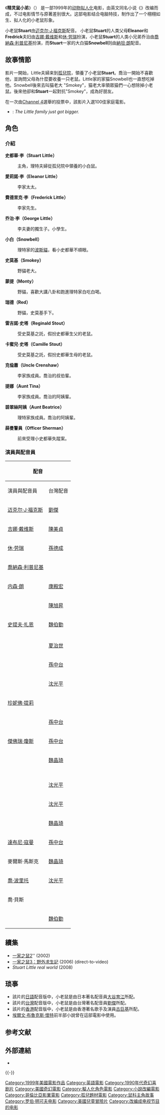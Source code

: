 {{Unreferenced|time=2020-11-19T08:49:53+00:00}}
{{noteTA
|T=zh-hans:精灵鼠小弟; zh-tw:一家之鼠; zh-hk:一家之鼠超力仔;
|G1=Show
|1=zh-hans:精灵鼠小弟; zh-tw:一家之鼠; zh-hk:一家之鼠超力仔;
}}
{{Infobox Film 
 | name = 一家之鼠
| original_name = Stuart Little
| hk_name = 一家之鼠超力仔
| tw_name = 一家之鼠
 | image = Stuart Little.jpg
 | caption = 
 | director = [[Rob_Minkoff|Rob Minkoff]] 
 | writer = [[埃爾文·布魯克斯·懷特|埃爾文·布魯克斯·懷特]] (<small>book</small>)<br>[[奈特·沙马兰|奈特·沙马兰]]<br>{{link-en|Greg Brooker|Greg Brooker}}
 | starring = [[迈克尔·J·福克斯|迈克尔·J·福克斯]]<br>[[吉娜·戴维斯|吉娜·戴维斯]]<br>[[休·劳瑞|休·劳瑞]]<br>[[喬納森·利普尼基|喬納森·利普尼基]]<br>[[納坦·朗|納坦·朗]]<br>[[史提夫·扎恩|史提夫·扎恩]]
 | producer = {{link-en|Douglas Wick|Douglas Wick}} 
 | music = [[亚伦·史维斯查|亚伦·史维斯查]] 
 | cinematography = {{tsl|en|Guillermo Navarro|Guillermo Navarro}}
 | editing = Tom Finan
 | distributor = [[哥倫比亞影業|哥倫比亞影業]] 
 | budget = US$103,000,000
 | released = 1999年12月17日 (<small>USA</small>)<br>2000年4月20日 (<small>HKG</small>)<br>2000年7月15日 (<small>JPN</small>)<br>2000年7月21日 (<small>UK</small>) 
 | runtime = 84 分钟
 | language = 英语 
 | followed_by   = [[一家之鼠2|一家之鼠2]] (2002)
 | imdb_id = 0164912 
 | }}
《'''精灵鼠小弟'''》（{{lang-en|''Stuart Little''}}） 是一部1999年的[[动物拟人化|动物拟人化]]电影，由英文同名小说《{{tsl|en|Stuart Little|Stuart Little}}》改编而成，不过电影情节与原著差别很大。这部电影结合电脑特技，制作出了一个栩栩如生、拟人化的小老鼠形象。

小老鼠'''Stuart'''由[[迈克尔·J·福克斯|迈克尔·J·福克斯]]配音。 小老鼠'''Stuart'''的人类父母'''Eleanor'''和'''Fredrick'''夫妇由[[吉娜·戴维斯|吉娜·戴维斯]]和[[休·劳瑞|休·劳瑞]]扮演，小老鼠'''Stuart'''的人类小兄弟乔治由[[喬納森·利普尼基|喬納森·利普尼基]]扮演，而'''Stuart'''一家的大白猫'''Snowbell'''则由[[納坦·朗|納坦·朗]]配音。

==故事情節==
影片一開始，Little夫婦来到[[孤兒院|孤兒院]]，領養了小老鼠'''Stuart'''。喬治一開始不喜歡他，並詢問父母為什麼要收養一只老鼠。Little家的家猫Snowbell也一直想吃掉他。Snowbell後來去叫猫老大 "Smokey"，猫老大率領眾猫們一心想除掉小老鼠。後來他卻和'''Stuart'''一起對抗"Smokey"，成為好朋友。

在一次由[[Channel_4|Channel 4]]選舉的投票中，該影片入選100佳家庭電影。 

*{{tsl|en|Tagline|Tagline}}: ''The Little family just got bigger.''

== 角色 ==
=== 介紹 ===
'''史都華·李（Stuart Little）'''
:主角，理特夫婦從孤兒院中領養的小白鼠。

'''愛莉諾·李（Eleanor Little）'''
:李家太太。

'''費德里克·李（Frederick Little）'''
:李家先生。

'''乔治·李（George Little）'''
:李夫妻的獨生子。小學生。

'''小白（Snowbell）'''
:理特家的[[波斯貓|波斯貓]]，看小史都華不順眼。

'''史莫基（Smokey）'''
:野貓老大。

'''蒙提（Monty）'''
:野貓，喜歡大講八卦和跑進理特家白吃白喝。

'''瑞德（Red）'''
:野貓，史莫基手下。

'''雷吉諾·史塔（Reginald Stout）'''
:受史莫基之託，假扮史都華生父的老鼠。

'''卡蜜兒·史塔（Camille Stout）'''
:受史莫基之託，假扮史都華生母的老鼠。

'''克倫蕭（Uncle Crenshaw）'''
:李家族成員。喬治的叔伯輩。

'''提娜（Aunt Tina）'''
:李家族成員。喬治的阿姨輩。

'''碧翠絲阿姨（Aunt Beatrice）'''
:理特家族成員。喬治的阿姨輩。

'''薛曼警員（Officer Sherman）'''
:前來受理小史都華失蹤案。

=== 演員與配音員 === 
{| class="wikitable"
!colspan=4|配音
!rowspan=2|角色
|-
!演員與配音員
!台灣配音
!大陸配音
!香港配音
|-
|[[迈克尔·J·福克斯|迈克尔·J·福克斯]]
|[[劉傑_(臺灣)|劉傑]]
|[[沈晓谦|沈晓谦]]
|[[古巨基|古巨基]]
|史都華·李（Stuart Little）
|-
|[[吉娜·戴维斯|吉娜·戴维斯]]
|[[陳美貞|陳美貞]]
|
|
|愛莉諾·李（Eleanor Little）
|-
|[[休·劳瑞|休·劳瑞]]
|[[孫德成|孫德成]]
|
|
|費德里·李（Frederick Little）
|-
|[[喬納森·利普尼基|喬納森·利普尼基]]
|
|
|
|乔治·李（George Little）
|-
|[[納坦·朗|内森·朗]]
|[[康殿宏|康殿宏]]
|
|
|雪梨（Snowbell）
|-
|{{link-en|凱茲·帕米尼特里|Chazz Palminteri}}
|[[陳旭昇|陳旭昇]]
|
|
|史莫基（Smokey）
|-
|[[史提夫·扎恩|史提夫·扎恩]]
|[[魏伯勤|魏伯勤]]
|
|
|蒙提（Monty）
|-
|{{link-en|吉姆·道爾漢|Jim_Doughan}}
|
|
|
|艾倫警員（Officer Allen）
|-
|{{link-en|吉姆·道爾漢|Jim_Doughan}}
|[[夏治世|夏治世]]
|
|
|萊福（Lucky）
|-
|{{link-en|大衛·艾倫·格利爾|David_Alan_Grier}}
|[[孫中台|孫中台]]
|
|
|瑞德（Red）
|-
|{{link-en|布諾·科比|Bruno_Kirby}}
|[[沈光平|沈光平]]
|
|
|雷吉·史塔（Reginald Stout）
|-
|[[珍妮佛·提莉|珍妮佛·提莉]]
|
|
|
|卡蜜兒·史塔（Camille Stout）
|-
|{{link-en|史丹·弗雷伯吉|Stan_Freberg}}
|[[孫中台|孫中台]]
|
|
|播音員（Race Announcer）
|-
|[[傑佛瑞·瓊斯|傑佛瑞·瓊斯]]
|[[孫中台|孫中台]]
|
|
|康蕭叔叔（Uncle Crenshaw）
|-
|{{link-en|康妮·雷|Connie_Ray}}
|[[魏晶琦|魏晶琦]]
|
|
|提娜阿姨（Aunt Tina）
|-
|{{link-en|愛麗絲·比斯利|Allyce_Beasley}}
|
|
|
|碧翠絲阿姨（Aunt Beatrice）
|-
|{{link-en|布萊恩·多爾-莫瑞|Brian_Doyle-Murray}}
|
|
|
|艾加（Cousin Edgar）
|-
|{{link-en|伊絲特·蓋迪|Estelle_Getty}}
|
|
|
|伊絲特奶奶（Grandma Estelle）
|-
|{{link-en|哈羅德·高德|Harold_Gould}}
|[[沈光平|沈光平]]
|
|
|史賓斯爺爺（Grandpa Spencer）
|-
|{{link-en|派居克·奧布萊恩|Patrick_Thomas_O%27Brien}}
|[[沈光平|沈光平]]
|
|
|（Uncle Stretch）
|-
|{{link-en|茱莉亞·史文尼|Julia_Sweeney}}
|[[魏晶琦|魏晶琦]]
|
|
|奇珀小姐（Mrs. Keeper）
|-
|[[達布尼·寇曼|達布尼·寇曼]]
|[[孫中台|孫中台]]
|
|
|醫生（Dr. Beechwood）
|-
|麥爾斯·馬斯克
|[[魏晶琦|魏晶琦]]
|
|
|奧特（Anton）
|-
|[[喬·波里托|喬·波里托]]
|[[沈光平|沈光平]]
|
|
|雪曼警員（Officer Sherman）
|-
|喬·貝斯
|
|
|
|比賽參賽者（Race Starter）
|-
|{{link-en|泰勒·內格榮|Taylor_Negron}}
|[[魏伯勤|魏伯勤]]
|
|
|拍賣員（Salesman）
|}

==續集==
*[[一家之鼠2|一家之鼠2]]'' (2002)
*[[一家之鼠3：野外求生記|一家之鼠3：野外求生記]] (2006) (direct-to-video)
*'' Stuart Little real world'' (2008)

==琐事==
*該片的[[日語|日語]]配音版中，小老鼠是由日本著名配音員[[大谷育江|大谷育江]]所配。
*該片的[[台灣|台灣]]配音版中，小老鼠是由台灣著名配音員[[劉傑_(臺灣)|劉傑]]所配。
*該片的[[香港|香港]]配音版中，小老鼠是由香港著名歌手及演員[[古巨基|古巨基]]所配。
*[[埃爾文·布魯克斯·懷特|埃爾文·布魯克斯·懷特]]前半部小說曾在這部電影中使用。

== 参考文献 ==
{{Reflist}}

== 外部連結 ==
* {{imdb title |id = 0164912 }}

{{-}}
{{小不點司圖爾特}}
{{罗伯·明可夫电影}}

{{DEFAULTSORT:Stuart Little}}
[[Category:1999年美國電影作品|Category:1999年美國電影作品]]
[[Category:英語電影|Category:英語電影]]
[[Category:1990年代奇幻喜剧片|Category:1990年代奇幻喜剧片]]
[[Category:美國奇幻電影|Category:美國奇幻電影]]
[[Category:擬人化角色電影|Category:擬人化角色電影]]
[[Category:小說改編電影|Category:小說改編電影]]
[[Category:哥倫比亞影業電影|Category:哥倫比亞影業電影]]
[[Category:孤兒題材電影|Category:孤兒題材電影]]
[[Category:鼠科主角故事|Category:鼠科主角故事]]
[[Category:罗伯·明可夫电影|Category:罗伯·明可夫电影]]
[[Category:美國兒童冒險片|Category:美國兒童冒險片]]
[[Category:改编成电视节目的电影|Category:改编成电视节目的电影]]